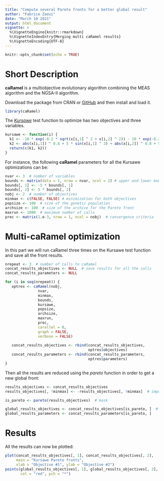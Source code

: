 ```yaml
---
title: "Compute several Pareto fronts for a better global result"
author: "Fabrice Zaoui"
date: "March 10 2021"
output: html_document
vignette: >
  %\VignetteEngine{knitr::rmarkdown}
  %\VignetteIndexEntry{Merging multi caRamel results}
  %\VignetteEncoding{UTF-8}
---
```


```r
knitr::opts_chunk$set(echo = TRUE)
```
# Short Description

**caRamel** is a multiobjective evolutionary algorithm combining the MEAS algorithm and the NGSA-II algorithm.

Download the package from CRAN or [GitHub](https://github.com/fzao/caRamel) and then install and load it.

```r
library(caRamel)
```

The [*Kursawe*](https://en.wikipedia.org/wiki/File:Kursawe_function.pdf) test function to optimize has two objectives and three variables.

```r
kursawe <- function(i) {
  k1 <- -10 * exp(-0.2 * sqrt(x[i,1] ^ 2 + x[i,2] ^ 2)) - 10 * exp(-0.2 * sqrt(x[i,2] ^2 + x[i,3] ^ 2))
  k2 <- abs(x[i,1]) ^ 0.8 + 5 * sin(x[i,1] ^ 3) + abs(x[i,2]) ^ 0.8 + 5 * sin(x[i,2] ^3) + abs(x[i,3]) ^ 0.8 + 5 * sin(x[i,3] ^ 3)
  return(c(k1, k2))
}
```

For instance, the following **caRamel** parameters for all the Kursawe optimizations can be:

```r
nvar <- 3  # number of variables
bounds <- matrix(data = 1, nrow = nvar, ncol = 2) # upper and lower bounds
bounds[, 1] <- -5 * bounds[, 1]
bounds[, 2] <- 5 * bounds[, 2]
nobj <- 2  # number of objectives
minmax <- c(FALSE, FALSE) # minimization for both objectives
popsize <- 100  # size of the genetic population
archsize <- 100  # size of the archive for the Pareto front
maxrun <- 1000  # maximum number of calls
prec <- matrix(1.e-3, nrow = 1, ncol = nobj)  # convergence criteria
```

# Multi-caRamel optimization

In this part we will run caRamel three times on the Kursawe test function and save all the front results.

```r
nrepeat <- 3  # number of calls to caRamel
concat_results_objectives <- NULL  # save results for all the calls
concat_results_parameters <- NULL

for (i in seq(nrepeat)) {
   optres <- caRamel(nobj,
               nvar,
               minmax,
               bounds,
               kursawe,
               popsize,
               archsize,
               maxrun,
               prec,
               carallel = 0,
               graph = FALSE,
               verbose = FALSE)
   
   concat_results_objectives <- rbind(concat_results_objectives,
                                      optres$objectives)
   concat_results_parameters <- rbind(concat_results_parameters,
                                      optres$parameters)
}
```

Then all the results are reduced using the *pareto* function in order to get a new global front:

```r
results_objectives <- concat_results_objectives
results_objectives[, !minmax] <- -results_objectives[, !minmax]  # important !

is_pareto <- pareto(results_objectives)  # mask

global_results_objectives <- concat_results_objectives[is_pareto, ]  # front from the three previous fronts
global_results_parameters <- concat_results_parameters[is_pareto, ]
```

# Results

All the results can now be plotted:

```r
plot(concat_results_objectives[, 1], concat_results_objectives[, 2],
     main = "Kursawe Pareto fronts",
     xlab = "Objective #1", ylab = "Objective #2")
points(global_results_objectives[, 1], global_results_objectives[, 2],
       col = "red", pch = "*")
```
